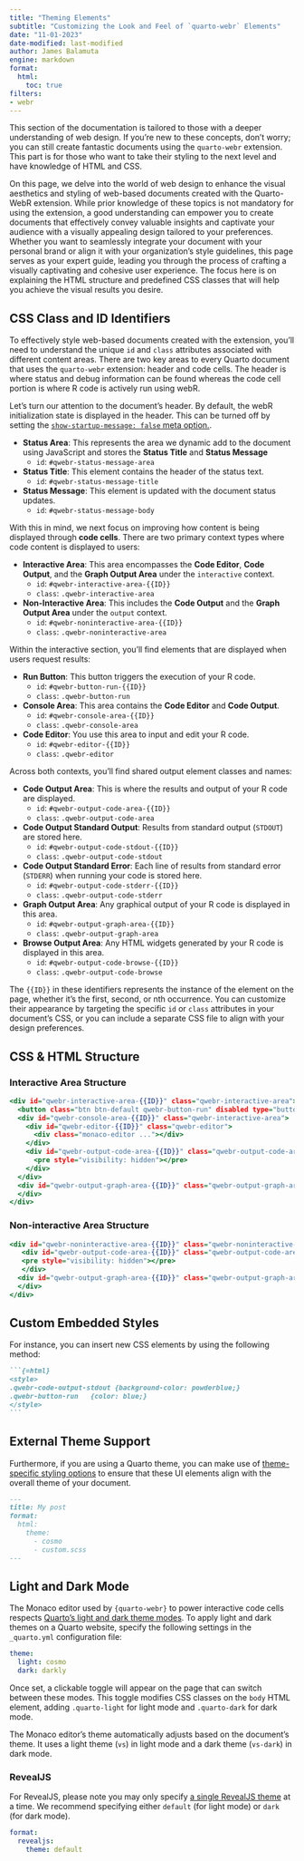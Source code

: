 ```yaml
---
title: "Theming Elements"
subtitle: "Customizing the Look and Feel of `quarto-webr` Elements"
date: "11-01-2023"
date-modified: last-modified
author: James Balamuta
engine: markdown
format: 
  html:
    toc: true
filters:
- webr
---
```


:::{.callout-note}
This section of the documentation is tailored to those with a deeper understanding of web design. If you're new to these concepts, don't worry; you can still create fantastic documents using the `quarto-webr` extension. This part is for those who want to take their styling to the next level and have knowledge of HTML and CSS.
:::

On this page, we delve into the world of web design to enhance the visual aesthetics and styling of web-based documents created with the Quarto-WebR extension. While prior knowledge of these topics is not mandatory for using the extension, a good understanding can empower you to create documents that effectively convey valuable insights and captivate your audience with a visually appealing design tailored to your preferences. Whether you want to seamlessly integrate your document with your personal brand or align it with your organization's style guidelines, this page serves as your expert guide, leading you through the process of crafting a visually captivating and cohesive user experience. The focus here is on explaining the HTML structure and predefined CSS classes that will help you achieve the visual results you desire.

## CSS Class and ID Identifiers

To effectively style web-based documents created with the extension, you'll need to understand the unique `id` and `class` attributes associated with different content areas. There are two key areas to every Quarto document that uses the `quarto-webr` extension: header and code cells. The header is where status and debug information can be found whereas the code cell portion is where R code is actively run using webR.

Let's turn our attention to the document's header. By default, the webR initialization state is displayed in the header. This can be turned off by setting the [`show-startup-message: false` meta option.](qwebr-meta-options.qmd). 

- **Status Area**: This represents the area we dynamic add to the document using JavaScript and stores the **Status Title** and **Status Message**
  - `id`: `#qwebr-status-message-area`
- **Status Title**: This element contains the header of the status text.
  - `id`: `#qwebr-status-message-title`
- **Status Message**: This element is updated with the document status updates.
  - `id`: `#qwebr-status-message-body`

With this in mind, we next focus on improving how content is being displayed through **code cells**. There are two primary context types where code content is displayed to users:

- **Interactive Area**: This area encompasses the **Code Editor**, **Code Output**, and the **Graph Output Area** under the `interactive` context.
   - `id`: `#qwebr-interactive-area-{{ID}}`
   - `class`: `.qwebr-interactive-area`

- **Non-Interactive Area**: This includes the **Code Output** and the **Graph Output Area** under the `output` context.
   - `id`: `#qwebr-noninteractive-area-{{ID}}`
   - `class`: `.qwebr-noninteractive-area`

Within the interactive section, you'll find elements that are displayed when users request results:

- **Run Button**: This button triggers the execution of your R code.
   - `id`: `#qwebr-button-run-{{ID}}`
   - `class`: `.qwebr-button-run`

- **Console Area**: This area contains the **Code Editor** and **Code Output**.
   - `id`: `#qwebr-console-area-{{ID}}`
   - `class`: `.qwebr-console-area`

- **Code Editor**: You use this area to input and edit your R code.
   - `id`: `#qwebr-editor-{{ID}}`
   - `class`: `.qwebr-editor`

Across both contexts, you'll find shared output element classes and names:

- **Code Output Area**: This is where the results and output of your R code are displayed.
   - `id`: `#qwebr-output-code-area-{{ID}}` 
   - `class`: `.qwebr-output-code-area`

- **Code Output Standard Output**: Results from standard output (`STDOUT`) are stored here.
   - `id`: `#qwebr-output-code-stdout-{{ID}}` 
   - `class`: `.qwebr-output-code-stdout`

- **Code Output Standard Error**: Each line of results from standard error (`STDERR`) when running your code is stored here.
   - `id`: `#qwebr-output-code-stderr-{{ID}}` 
   - `class`: `.qwebr-output-code-stderr`

- **Graph Output Area**: Any graphical output of your R code is displayed in this area.
   - `id`: `#qwebr-output-graph-area-{{ID}}` 
   - `class`: `.qwebr-output-graph-area`

- **Browse Output Area**: Any HTML widgets generated by your R code is displayed in this area.
   - `id`: `#qwebr-output-code-browse-{{ID}}` 
   - `class`: `.qwebr-output-code-browse`


The `{{ID}}` in these identifiers represents the instance of the element on the page, whether it's the first, second, or nth occurrence. You can customize their appearance by targeting the specific `id` or `class` attributes in your document's CSS, or you can include a separate CSS file to align with your design preferences.

## CSS & HTML Structure

### Interactive Area Structure

```.html
<div id="qwebr-interactive-area-{{ID}}" class="qwebr-interactive-area">
  <button class="btn btn-default qwebr-button-run" disabled type="button" id="qwebr-button-run-{{ID}}"></button>
  <div id="qwebr-console-area-{{ID}}" class="qwebr-interactive-area">
    <div id="qwebr-editor-{{ID}}" class="qwebr-editor">
      <div class="monaco-editor ..."></div>
    </div>
    <div id="qwebr-output-code-area-{{ID}}" class="qwebr-output-code-area" aria-live="assertive">
      <pre style="visibility: hidden"></pre>
    </div>
  </div>
  <div id="qwebr-output-graph-area-{{ID}}" class="qwebr-output-graph-area">
  </div>
</div>
```

### Non-interactive Area Structure

```.html
<div id="qwebr-noninteractive-area-{{ID}}" class="qwebr-noninteractive-area">
   <div id="qwebr-output-code-area-{{ID}}" class="qwebr-output-code-area" aria-live="assertive">
   <pre style="visibility: hidden"></pre>
   </div>
  <div id="qwebr-output-graph-area-{{ID}}" class="qwebr-output-graph-area" aria-live="assertive">
  </div>
</div>
```

## Custom Embedded Styles

For instance, you can insert new CSS elements by using the following method:

````markdown
```{=html}
<style>
.qwebr-code-output-stdout {background-color: powderblue;}
.qwebr-button-run   {color: blue;}
</style>
```
````

## External Theme Support

Furthermore, if you are using a Quarto theme, you can make use of [theme-specific styling options](https://quarto.org/docs/output-formats/html-themes.html#basic-options) to ensure that these UI elements align with the overall theme of your document.

```markdown
---
title: My post
format:
  html: 
    theme:
      - cosmo
      - custom.scss
---
```

## Light and Dark Mode

The Monaco editor used by `{quarto-webr}` to power interactive code cells respects [Quarto's light and dark theme modes](https://quarto.org/docs/output-formats/html-themes.html#dark-mode). To apply light and dark themes on a Quarto website, specify the following settings in the `_quarto.yml` configuration file:

```yaml
theme:
  light: cosmo
  dark: darkly
```

Once set, a clickable toggle will appear on the page that can switch between these modes. This toggle modifies CSS classes on the `body` HTML element, adding `.quarto-light` for light mode and `.quarto-dark` for dark mode.

:::{.callout-note}
The Monaco editor's theme automatically adjusts based on the document's theme. It uses a light theme (`vs`) in light mode and a dark theme (`vs-dark`) in dark mode.
:::

### RevealJS

For RevealJS, please note you may only specify [a single RevealJS theme](https://quarto.org/docs/presentations/revealjs/themes.html#using-themes) at a time. We recommend specifying either `default` (for light mode) or `dark` (for dark mode). 

```yaml
format:
  revealjs:
    theme: default
```
